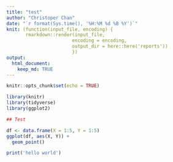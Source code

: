 ```yaml
---
title: "test"
author: "Christoper Chan"
date: "`r format(Sys.time(), '%H:%M %d %B %Y')`"
knit: (function(input_file, encoding) {
       rmarkdown::render(input_file, 
                        encoding = encoding, 
                        output_dir = here::here('reports'))
                        })
output: 
  html_document:
    keep_md: TRUE
---
```


```r
knitr::opts_chunk$set(echo = TRUE)
```

```r
library(knitr)
library(tidyverse)
library(ggplot2)
```

```r
## Test
```

```r
df <- data.frame(X = 1:5, Y = 1:5)
ggplot(df, aes(X, Y)) +
  geom_point()
```



```r
print('hello world')
```
